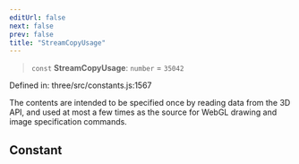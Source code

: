 ```yaml
---
editUrl: false
next: false
prev: false
title: "StreamCopyUsage"
---
```


> `const` **StreamCopyUsage**: `number` = `35042`

Defined in: three/src/constants.js:1567

The contents are intended to be specified once by reading data from the 3D API, and used at most a few times
as the source for WebGL drawing and image specification commands.

## Constant
